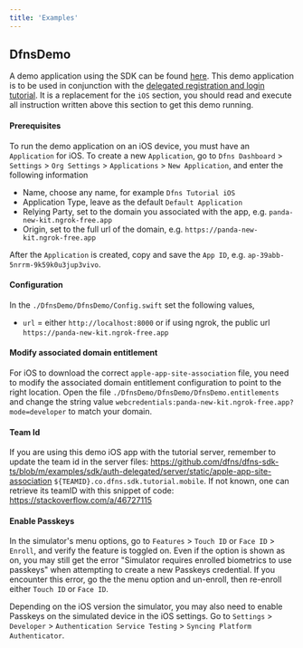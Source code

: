 ```yaml
---
title: 'Examples'
---
```


## DfnsDemo

A demo application using the SDK can be found [here](https://github.com/dfns/dfns-sdk-swift/tree/m/DfnsDemo). This demo application is to be used in conjunction with the [delegated registration and login tutorial](https://github.com/dfns/dfns-sdk-ts/tree/m/examples/sdk/auth-delegated#mobile-frontend). It is a replacement for the `iOS` section, you should read and execute all instruction written above this section to get this demo running.

#### Prerequisites

To run the demo application on an iOS device, you must have an `Application` for iOS. To create a new `Application`, go to `Dfns Dashboard` > `Settings` > `Org Settings` > `Applications` > `New Application`, and enter the following information

- Name, choose any name, for example `Dfns Tutorial iOS`
- Application Type, leave as the default `Default Application`
- Relying Party, set to the domain you associated with the app, e.g. `panda-new-kit.ngrok-free.app`
- Origin, set to the full url of the domain, e.g. `https://panda-new-kit.ngrok-free.app`

After the `Application` is created, copy and save the `App ID`, e.g. `ap-39abb-5nrrm-9k59k0u3jup3vivo`.

#### Configuration

In the `./DfnsDemo/DfnsDemo/Config.swift` set the following values,

- `url` = either `http://localhost:8000` or if using ngrok, the public url `https://panda-new-kit.ngrok-free.app`

#### Modify associated domain entitlement

For iOS to download the correct `apple-app-site-association` file, you need to modify the associated domain entitlement configuration to point to the right location. Open the file `./DfnsDemo/DfnsDemo/DfnsDemo.entitlements` and change the string value `webcredentials:panda-new-kit.ngrok-free.app?mode=developer` to match your domain.

#### Team Id

If you are using this demo iOS app with the tutorial server, remember to update the team id in the server files: https://github.com/dfns/dfns-sdk-ts/blob/m/examples/sdk/auth-delegated/server/static/apple-app-site-association
`${TEAMID}.co.dfns.sdk.tutorial.mobile`. If not known, one can retrieve its teamID with this snippet of code: https://stackoverflow.com/a/46727115

#### Enable Passkeys

In the simulator's menu options, go to `Features` > `Touch ID` or `Face ID` > `Enroll`, and verify the feature is toggled on. Even if the option is shown as on, you may still get the error "Simulator requires enrolled biometrics to use passkeys" when attempting to create a new Passkeys credential. If you encounter this error, go the the menu option and un-enroll, then re-enroll either `Touch ID` or `Face ID`.

Depending on the iOS version the simulator, you may also need to enable Passkeys on the simulated device in the iOS settings. Go to `Settings` > `Developer` > `Authentication Service Testing` > `Syncing Platform Authenticator`.
